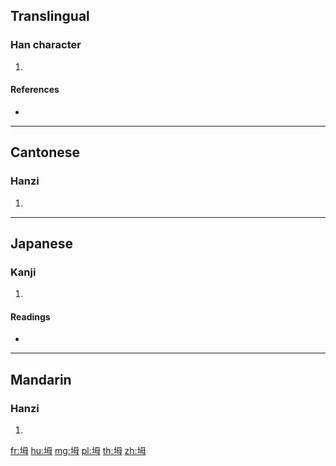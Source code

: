 ==Translingual==

===Han character===
{{Han char|rn=32|rad=土|as=05|sn=8|four=47150|canj=GWYI|ids=⿰土母}}

# {{defn|Han|sort=土05}}

====References====
* {{Han ref|kx=0226.370|dkj=04993|dj=0462.150|hdz=10436.080|uh=5776|ud=22390|bh=CBF8|bd=52216}}

----

==Cantonese==

===Hanzi===
{{yue-hanzi|jyut=|y=muk6}}

# {{defn|lang=yue|sort=土05}}

----

==Japanese==

===Kanji===
{{ja-kanji|grade=|rs=土05}}

# {{defn|lang=ja|sort=土05}}

====Readings====
* {{ja-readings|on=[[ぼく]] (boku), [[もく]] (moku)|kun=}}

----

==Mandarin==

===Hanzi===
{{cmn-hanzi|pin=[[mù]] ([[mu4]])|wg=mu<sup>4</sup>}}

# {{defn|lang=cmn|sort=土05}}

[[fr:坶]]
[[hu:坶]]
[[mg:坶]]
[[pl:坶]]
[[th:坶]]
[[zh:坶]]